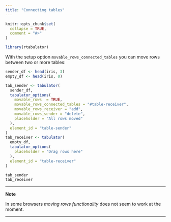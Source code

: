 ```yaml
---
title: "Connecting tables"
---
```


```r
knitr::opts_chunk$set(
  collapse = TRUE,
  comment = "#>"
)
```

```r
library(rtabulator)
```

With the setup option `movable_rows_connected_tables` you can move rows between two or more tables:

```r
sender_df <- head(iris, 3)
empty_df <- head(iris, 0)

tab_sender <- tabulator(
  sender_df,
  tabulator_options(
    movable_rows  = TRUE,
    movable_rows_connected_tables = "#table-receiver",
    movable_rows_receiver = "add",
    movable_rows_sender = "delete",
    placeholder = "All rows moved"
  ),
  element_id = "table-sender"
)
tab_receiver <- tabulator(
  empty_df,
  tabulator_options(
    placeholder = "Drag rows here"
  ),
  element_id = "table-receiver"
)

tab_sender
tab_receiver
```

***

**Note**

In some browsers _moving rows functionality_ does not seem to work at the moment.

***
